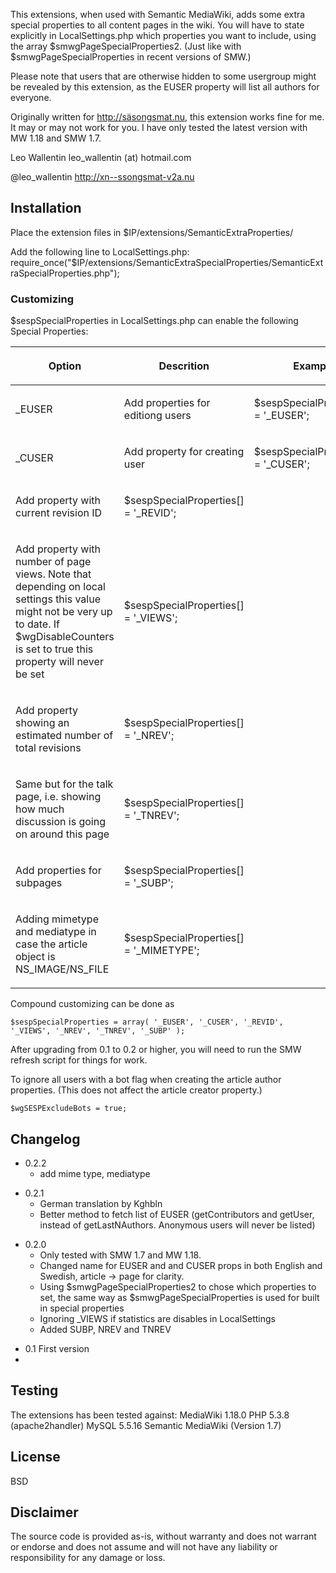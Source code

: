 This extensions, when used with Semantic MediaWiki, adds some extra special properties to all content pages in the wiki.
You will have to state explicitly in LocalSettings.php which properties you want to include, using the array $smwgPageSpecialProperties2. (Just like with $smwgPageSpecialProperties in recent versions of SMW.)

Please note that users that are otherwise hidden to some usergroup might be revealed by this extension,
as the EUSER property will list all authors for everyone.

Originally written for http://säsongsmat.nu, this extension works fine for me. It may or may not work for you.
I have only tested the latest version with MW 1.18 and SMW 1.7.

Leo Wallentin
leo_wallentin (at) hotmail.com

@leo_wallentin
http://xn--ssongsmat-v2a.nu

==Installation==
Place the extension files in $IP/extensions/SemanticExtraProperties/

Add the following line to LocalSettings.php:
require_once("$IP/extensions/SemanticExtraSpecialProperties/SemanticExtraSpecialProperties.php");

===Customizing ===
$sespSpecialProperties in LocalSettings.php can enable the following Special Properties:

{|
! Option
! Descrition
! Example
|-
|_EUSER
|Add properties for editiong users
|$sespSpecialProperties[] = '_EUSER';
|-
!_CUSER
|Add property for creating user
|$sespSpecialProperties[] = '_CUSER'; 
|-
|Add property with current revision ID
|$sespSpecialProperties[] = '_REVID'; 
|-
|Add property with number of page views. Note that depending on local settings this value might not be very up to date. If $wgDisableCounters is set to true this property will never be set
|$sespSpecialProperties[] = '_VIEWS'; 
|-
|Add property showing an estimated number of total revisions
|$sespSpecialProperties[] = '_NREV';  
|-
|Same but for the talk page, i.e. showing how much discussion is going on around this page
|$sespSpecialProperties[] = '_TNREV'; 
|-
|Add properties for subpages
|$sespSpecialProperties[] = '_SUBP'; 
|-
|Adding mimetype and mediatype in case the article object is NS_IMAGE/NS_FILE
|$sespSpecialProperties[] = '_MIMETYPE'; 
|}

Compound customizing can be done as
<pre>
$sespSpecialProperties = array( '_EUSER', '_CUSER', '_REVID', '_VIEWS', '_NREV', '_TNREV', '_SUBP' );
</pre>

After upgrading from 0.1 to 0.2 or higher, you will need to run the SMW refresh script for things for work.

To ignore all users with a bot flag when creating the article author properties.
(This does not affect the article creator property.)
<pre>
$wgSESPExcludeBots = true;
</pre>
==Changelog==
* 0.2.2
** add mime type, mediatype

*0.2.1
**German translation by Kghbln
**Better method to fetch list of EUSER (getContributors and getUser, instead of getLastNAuthors. Anonymous users will never be listed)

*0.2.0
**Only tested with SMW 1.7 and MW 1.18.
**Changed name for EUSER and and CUSER props in both English and Swedish, article -> page for clarity.
**Using $smwgPageSpecialProperties2 to chose which properties to set, the same way as $smwgPageSpecialProperties is used for built in special properties
**Ignoring _VIEWS if statistics are disables in LocalSettings
**Added SUBP, NREV and TNREV

*0.1 First version
*

==Testing ==
The extensions has been tested against: 
MediaWiki 1.18.0 PHP 5.3.8 (apache2handler) MySQL 5.5.16 Semantic MediaWiki (Version 1.7)

== License ==
BSD 

== Disclaimer ==
The source code is provided as-is, without warranty and does not warrant or endorse and does not assume and will not have any liability or responsibility for any damage or loss.
